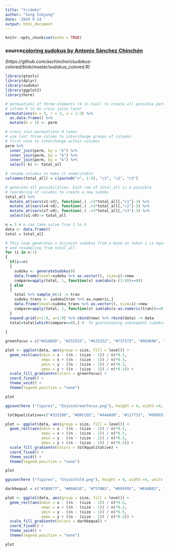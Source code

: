 ```yaml
---
title: "tridoku"
author: "Sung Inkyung"
date: '2019 9 24 '
output: html_document
---
```


```r
knitr::opts_chunk$set(echo = TRUE)
```
### source[coloring sudokus by Antonio Sánchez Chinchón](https://fronkonstin.com/2018/06/01/coloring-sudokus/)
(https://github.com/aschinchon/sudokus-colored/blob/master/sudokus_colored.R)

```r
library(gtools)
library(dplyr)
library(sudoku)
library(ggplot2)
library(here)
```

```r
# permuations of three elements (6 in toal) to create all possible permuations of subsequent sudokus
# column k to do cross joins later
permutations(n = 3, r = 3, v = 1:3) %>% 
  as.data.frame() %>% 
  mutate(k = 1) <- perm

```

```r
# cross join permuations 4 times
# use last three colums to interchange groups of columns 
# first nine to interchange within columns
perm %>% 
  inner_join(perm, by = "k") %>% 
  inner_join(perm, by = "k") %>% 
  inner_join(perm, by = "k") %>% 
  select(-k) <- total_all
```

```r
# rename columns to make it understable
colnames(total_all) = c(paste0("v", 1:9), "c1", "c2", "c3")
```

```r
# generate all possibilities. Each row of total_all is a possible
# reordering of columns to create a new sudoku
total_all %>% 
  mutate_at(vars(v1:v3), function(.) .+3*total_all[,"c1"]-3) %>% 
  mutate_at(vars(v4:v6), function(.) .+3*total_all[,"c2"]-3) %>% 
  mutate_at(vars(v7:v9), function(.) .+3*total_all[,"c3"]-3) %>% 
  select(v1:v9)-> total_all
```

```r
n = 3 # n can take value from 1 to 9
data <- data.frame()
total = total_all
```
```r
# This loop generates n disjoint sudokus from a base on (when i is equal to 1)
# and resampling from total_all
for (i in n:1)
{
  if(i==n)
  {
    sudoku <- generateSudoku(0)
    data.frame(level=sudoku %>% as.vector(), size=i)->new
    compare=apply(total, 1, function(x) sum(abs(x-(1:9))==0))
  } else
  {
    total %>% sample_n(1) -> tran
    sudoku_trans <- sudoku[tran %>% as.numeric,]
    data.frame(level=sudoku_trans %>% as.vector(), size=i)->new
    compare=apply(total, 1, function(x) sum(abs(x-as.numeric(tran))==0))
  }
  expand.grid(x=1:9, y=1:9) %>% cbind(new) %>% rbind(data) -> data
  total=total[which(compare==0),] #  To guaranteeing subsequent sudokus are disjoint from previous
  
}

```

```r
greenfocus = c("#41AB5D", "#252525", "#525252", "#737373", "#969696", "#BDBDBD", "#D9D9D9", "#F0F0F0")

plot <- ggplot(data, aes(group = size, fill = level)) +
  geom_rect(aes(xmin = x - ((n - (size - 1)) / n)*0.5,
                xmax = x + ((n - (size - 1)) / n)*0.5,
                ymin = y - ((n - (size - 1)) / n)*0.5,
                ymax = y + ((n - (size - 1)) / n)*0.5)) +
  scale_fill_gradientn(colors = greenfocus) +
  coord_fixed() +
  theme_void() +
  theme(legend.position = "none")

plot

ggsave(here ("figures", "EnjoinGreenfocus.png"), height = 4, width =4, units = "in", dpi = 600)
```


```r
 tol9qualitative=c("#332288", "#88CCEE", "#44AA99", "#117733", "#999933", "#DDCC77", "#CC6677", "#882255", "#AA4499")

plot <- ggplot(data, aes(group = size, fill = level)) +
  geom_rect(aes(xmin = x - ((n - (size - 1)) / n)*0.5,
                xmax = x + ((n - (size - 1)) / n)*0.5,
                ymin = y - ((n - (size - 1)) / n)*0.5,
                ymax = y + ((n - (size - 1)) / n)*0.5)) +
  scale_fill_gradientn(colors = tol9qualitative) +
  coord_fixed() +
  theme_void() +
  theme(legend.position = "none")

plot

ggsave(here ("figures", "EnjoinTol9.png"), height = 4, width =4, units = "in", dpi = 600)

```


```r
dark6equal = c("#1B9E77", "#66A61E", "#7570B3", "#D95F02", "#E6AB02", "#E7298A")

plot <- ggplot(data, aes(group = size, fill = level)) +
  geom_rect(aes(xmin = x - ((n - (size - 1)) / n)*0.5,
                xmax = x + ((n - (size - 1)) / n)*0.5,
                ymin = y - ((n - (size - 1)) / n)*0.5,
                ymax = y + ((n - (size - 1)) / n)*0.5)) +
  scale_fill_gradientn(colors = dark6equal) +
  coord_fixed() +
  theme_void() +
  theme(legend.position = "none")

plot
```

